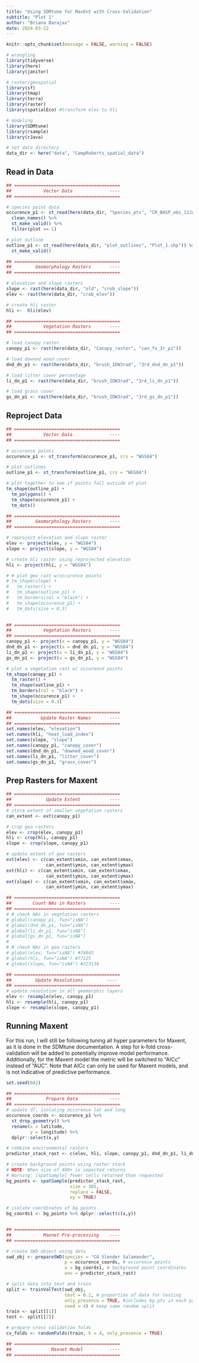 ```yaml
---
title: "Using SDMtune for MaxEnt with Cross-Validation"
subtitle: "Plot 1"
author: "Briana Barajas"
date: 2024-03-22
---
```


```r
knitr::opts_chunk$set(message = FALSE, warning = FALSE)
```

```r
# wrangling
library(tidyverse)
library(here)
library(janitor)

# raster/geospatial
library(sf)
library(tmap)
library(terra)
library(raster)
library(spatialEco) #transform elev to hli

# modeling
library(SDMtune)
library(rsample)
library(rJava)

# set data directory
data_dir <- here("data", "CampRoberts_spatial_data")
```


## Read in Data

```r
## ========================================
##            Vector Data              ----
## ========================================

# species point data
occurence_p1 <- st_read(here(data_dir, "Species_pts", "CR_BASP_obs_11Jul22.shp")) %>% 
  clean_names() %>% 
  st_make_valid() %>% 
  filter(plot == 1)

# plot outline
outline_p1 <- st_read(here(data_dir, "plot_outlines", "Plot_1.shp")) %>% 
  st_make_valid() 

## ========================================
##         Geomorphology Rasters       ----
## ========================================

# elevation and slope rasters
slope <- rast(here(data_dir, "old", "crob_slope"))
elev <- rast(here(data_dir, "crob_elev"))

# create hli raster
hli <-  hli(elev)

## ========================================
##            Vegetation Rasters       ----
## ========================================

# load canopy raster
canopy_p1 <- rast(here(data_dir, "Canopy_raster", "can_fx_3r_p1"))

# load downed wood cover
dnd_dn_p1 <- rast(here(data_dir, "brush_IDW3rad", "3rd_dnd_dn_p1"))

# load litter cover percentage
li_dn_p1 <- rast(here(data_dir, "brush_IDW3rad", "3rd_li_dn_p1"))

# load grass cover
gs_dn_p1 <- rast(here(data_dir, "brush_IDW3rad", "3rd_gs_dn_p1"))

```

## Reproject Data

```r
## ========================================
##            Vector Data              ----
## ========================================

# occurence points
occurence_p1 <- st_transform(occurence_p1, crs = "WGS84") 

# plot outlines
outline_p1 <- st_transform(outline_p1, crs = "WGS84")

# plot together to see if points fall outside of plot
tm_shape(outline_p1) +
  tm_polygons() +
  tm_shape(occurence_p1) +
  tm_dots()

## ========================================
##         Geomorphology Rasters       ----
## ========================================

# reproject elevation and slope raster
elev <- project(elev, y = "WGS84")
slope <- project(slope, y = "WGS84")

# create hli raster using reprojected elevation
hli <- project(hli, y = "WGS84")

# # plot geo rast w/occurence points
# tm_shape(slope) +
#   tm_raster() +
#   tm_shape(outline_p1) +
#   tm_borders(col = "black") +
#   tm_shape(occurence_p1) +
#   tm_dots(size = 0.3)
  

## ========================================
##            Vegetation Rasters       ----
## ========================================
canopy_p1 <- project(x = canopy_p1, y = "WGS84")
dnd_dn_p1 <- project(x = dnd_dn_p1, y = "WGS84")
li_dn_p1 <- project(x = li_dn_p1, y = "WGS84")
gs_dn_p1 <- project(x = gs_dn_p1, y = "WGS84")

# plot a vegetation rast w/ occurence points
tm_shape(canopy_p1) +
  tm_raster() +
  tm_shape(outline_p1) +
  tm_borders(col = "black") +
  tm_shape(occurence_p1) +
  tm_dots(size = 0.3)

## ========================================
##           Update Raster Names       ----
## ========================================
set.names(elev, "elevation")
set.names(hli, "heat_load_index")
set.names(slope, "slope")
set.names(canopy_p1, "canopy_cover")
set.names(dnd_dn_p1, "downed_wood_cover")
set.names(li_dn_p1, "litter_cover")
set.names(gs_dn_p1, "grass_cover")
```


## Prep Rasters for Maxent

```r
## ========================================
##             Update Extent           ----
## ========================================
# store extent of smaller vegetation rasters
can_extent <- ext(canopy_p1)

# crop geo rasters
elev <- crop(elev, canopy_p1)
hli <- crop(hli, canopy_p1)
slope <- crop(slope, canopy_p1)

# update extent of geo rasters
ext(elev) <- c(can_extent$xmin, can_extent$xmax,
               can_extent$ymin, can_extent$ymax)
ext(hli) <- c(can_extent$xmin, can_extent$xmax,
               can_extent$ymin, can_extent$ymax)
ext(slope) <- c(can_extent$xmin, can_extent$xmax,
               can_extent$ymin, can_extent$ymax)

## ========================================
##        Count NAs in Rasters         ----
## ========================================
# # check NAs in vegetation rasters
# global(canopy_p1, fun="isNA")
# global(dnd_dn_p1, fun="isNA")
# global(li_dn_p1, fun="isNA")
# global(gs_dn_p1, fun="isNA")
# 
# # check NAs in geo rasters
# global(elev, fun="isNA") #74043
# global(hli, fun="isNA") #77125
# global(slope, fun="isNA") #223139

## ========================================
##         Update Resolutions         ----
## ========================================
# update resolution in all geomorphic layers
elev <- resample(elev, canopy_p1)
hli <- resample(hli, canopy_p1)
slope <- resample(slope, canopy_p1)

```

## Running Maxent
For this run, I will still be following tuning all hyper parameters for Maxent, as it is done in the SDMtune documentation. A step for k-fold cross-validation will be added to potentially improve model performance. Additionally, for the Maxent model the metric will be switched to "AICc" instead of "AUC". Note that AICc can only be used for Maxent models, and is not indicative of predictive performance.

```r
set.seed(042)

## ========================================
##             Prepare Data            ----
## ========================================
# update df, isolating occurence lat and long
occurence_coords <- occurence_p1 %>% 
  st_drop_geometry() %>% 
  rename(x = latitude,
         y = longitude) %>% 
  dplyr::select(x,y)

# combine environmental rasters
predictor_stack_rast <- c(elev, hli, slope, canopy_p1, dnd_dn_p1, li_dn_p1, gs_dn_p1)

# create background points using raster stack
# NOTE: When size of 400+ is sepected returns
# Warning: [spatSample] fewer cells returned than requested
bg_points <- spatSample(predictor_stack_rast,
                        size = 385,
                        replace = FALSE,
                        xy = TRUE)

# isolate coordinates of bg points
bg_coords1 <- bg_points %>% dplyr::select(c(x,y))


## ========================================
##            Maxnet Pre-processing    ----
## ========================================

# create SWD object using data
swd_obj <- prepareSWD(species = "CA Slender Salamander",
                      p = occurence_coords, # occurence points
                      a = bg_coords1, # background point coordinates
                      env = predictor_stack_rast)

# split data into test and train
split <- trainValTest(swd_obj, 
                      test = 0.2, # proportion of data for testing
                      only_presence = TRUE, #includes bg pts in each partition
                      seed = 4) # keep same random split
train <- split[[1]]
test <- split[[2]]

# prepare cross validation folds
cv_folds <- randomFolds(train, k = 4, only_presence = TRUE)

## ========================================
##               Maxnet Model          ----
## ========================================
```










